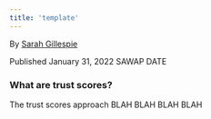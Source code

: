 ```yaml
---
title: 'template'
---
```

By [Sarah Gillespie](https://www.linkedin.com/in/sarahg4567/)
 
Published January 31, 2022 SAWAP DATE


### What are trust scores?


The trust scores approach BLAH BLAH BLAH BLAH


<br>
